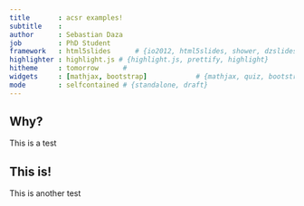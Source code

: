 ```yaml
---
title       : acsr examples!
subtitle    : 
author      : Sebastian Daza
job         : PhD Student
framework   : html5slides      # {io2012, html5slides, shower, dzslides, ...}
highlighter : highlight.js # {highlight.js, prettify, highlight}
hitheme     : tomorrow      # 
widgets     : [mathjax, bootstrap]            # {mathjax, quiz, bootstrap}
mode        : selfcontained # {standalone, draft}
---
```


## Why?

This is a test

## This is!

This is another test